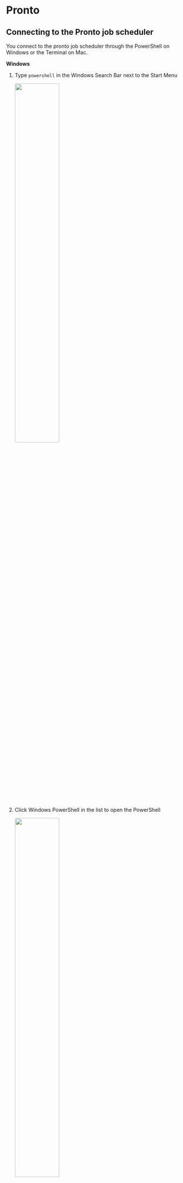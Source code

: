 # Pronto {#pronto}

## Connecting to the Pronto job scheduler {#connecting-to-pronto}

You connect to the pronto job scheduler through the PowerShell on Windows or the Terminal on Mac.

**Windows**

1. Type `powershell` in the Windows Search Bar next to the Start Menu 
<br><div style="margin-bottom:10px; margin-top:10px"> 
  ![](images/windows_search_bar.png){#id .class width=50% height=50%}
</div>
1. Click Windows PowerShell in the list to open the PowerShell
<br><div style="margin-bottom:10px; margin-top:10px"> 
  ![](images/powershell.png){#id .class width=50% height=50%}
</div>
1. Type `ssh your_netid@pronto.las.iastate.edu`
<br><div style="margin-bottom:10px; margin-top:10px"> 
  ![](images/ssh_to_pronto.png){#id .class width=50% height=50%}
</div>
1. Type your net-id password
1. You should now see 
    ```bash
    [your_netid@pronto ~]$
    ```

**Mac**

1. Do a spotlight search by clicking on the magnifying glass in the upper right corner of the screen <br><div style="margin-bottom:10px; margin-top:10px"> 
  ![](images/spotlight.png){#id .class width=50% height=50%}
</div>
1. Type `terminal` and click Terminal in the list <br><div style="margin-bottom:10px; margin-top:10px"> 
  ![](images/search_terminal.png){#id .class width=50% height=50%}
</div>
1. In the Terminal widow, type `ssh your_netid@pronto.las.iastate.edu` <br><div style="margin-bottom:10px; margin-top:10px"> 
  ![](images/mac_terminal.png){#id .class width=50% height=50%}
</div>
1. Type your net-id password

## Connecting to the Pronto data transfer node {#prontodtn}
You need to transfer your data to Pronto using the Pronto data transfer node (ProntoDTN). CSAFE has a folder for CSAFE users on ProntoDTN. The file path is `prontodtn.las.iastate.edu > work > LAS > csafe-lab`. Create a folder for yourself in the csafe-lab folder. Most users use their net-id as the folder name, but I think you can name it anything you want. 

The work directory is not backed-up so don't use this folder for long term storage.

Each user also has a home folder. These folders have limited storage so researchIT recommends only placing small files in the home folder. I find it easier to store everything in my work folder and not use my home folder at all.

**Windows**

1. Open file explorer
1. Type `\\prontodtn.las.iastate.edu` in the top textbox <br><div style="margin-bottom:10px; margin-top:10px"> 
  ![](images/explorer.png){#id .class width=50% height=50%}
</div>
1. Open the work folder
1. Open the LAS folder
1. Open the csafe-lab folder
1. Create a new folder with your net-id as the name

**Mac**

1. Select Go > Connect to Server <br><div style="margin-bottom:10px; margin-top:10px"> 
  ![](images/connect_to_server.png){#id .class width=50% height=50%}
</div>
1. Type `smb://prontodtn.las.iastate.edu` in the text box. Click the + sign if you would like your computer to remember the server.  <br><div style="margin-bottom:10px; margin-top:10px"> 
  ![](images/add_server.png){#id .class width=50% height=50%}
</div>
1. Click Connect
1. Enter your net-id and password
1. Select Work and click OK.
1. Open the LAS folder
1. Open the csafe-lab folder
1. Create a new folder with your net-id as the name


### Transfering large amounts of data from ProntoDTN to LSS using SSH
If you want to transfer large amounts of data from the Pronto Data Transfer Node (ProntoDTN) to Large Scale Storage (LSS) do the following:

1. Open the PowerShell on Windows or the Terminal on Mac.
1. Connect to the Pronto Data Transfer Node by typing `ssh your_netid@prontodtn.las.iastate.edu`
1. Enter your netid password
1. Type `cp -r /work/LAS/csafe-lab/your_netid/copy_from_this_folder/ /lss/research/csafe-handwriting/copy_to_this_folder/`


### Transfering large amounts of data between ProntoDTN and your computer using Globus

If you have large amounts of data to transfer, researchIT recommends that you use Globus Connect Personal. Go to https://researchit.las.iastate.edu/how-transfer-files-pronto-globus to download Globus.

Instructions for transferring data with Globus are here:  https://docs.globus.org/how-to/get-started/.


## Running an R script on Pronto
There are two ways to run a script on Pronto:

1. in an interactive session
1. as a batch job

If I understand correctly, an interactive session is intended for troubleshooting your code. ResearchIT says, "Once you've got your program running in an interactive session please switch to an sbatch script if possible." [https://researchit.las.iastate.edu/pronto?msclkid=3263c889c17811ec81e13068586d8872]

Pronto uses the Simple Linux Utility for Resource Management (Slurm) to allocate resources (computer nodes and clusters) to users [https://en.wikipedia.org/wiki/Slurm_Workload_Manager]. In order to run your script as a batch job, you need to write a Slurm file that includes information about your job and the resources your would like to request.

## Interactive Sessions
### Example: Start an interactive session {#ex-start-interactive}
1. If you are off campus, connect to the ISU VPN (see \@ref(signin-vpn)) 
1. Sign-in to Pronto (see \@ref(pronto)).
1. In the Pronto terminal, type
    ```bash
    $ srun --nodes 1 --tasks 4 --partition interactive --time 01:00:00 --pty bash
    ```
This starts an interactive session.
1. Load the module for R version 4.0.4. This version of R requires that a specific version of gcc be loaded first.
    ```bash
    $ module load gcc/10.2.0-zuvaafu
    $ module load r/4.0.4-py3-4khjixy
    ```
1. Tell Pronto to install R packages in your csafe-lab work folder. (This is considered the best practice by ResearchIT https://researchit.las.iastate.edu/how-run-r-pronto?msclkid=865a487bc65e11ecbfd7e59a7ab1dc47.)
    ```bash
    $ export R_LIBS_USER=/work/LAS/your-lab/yournetid/Rlibs
    $ mkdir -p $R_LIBS_USER
    ```
1. Start the R interpreter
    ```bash
    $ R
    ```

### Example: Install a package from CRAN {#ex-interactive-install}
1. Start an interactive R session (see \@ref(ex-start-interactive))
1. 
    ```bash
    > install.packages("dplyr",lib="/work/LAS/csafe-lab/your_netid/Rlibs", repos="https://mirror.las.iastate.edu/CRAN")
    ```

### Example: Install a package from Github {#ex-interactive-install-github}
Occasionally, you might want to install a package that isn't available on CRAN but is available on GitHub. This example shows how to do that on Pronto. 

1. Start an interactive R session (see \@ref(ex-start-interactive))
1. If you haven't already, you need to install the devtools package
    ```bash
    > install.packages("devtools",lib="/work/LAS/csafe-lab/your_netid/Rlibs", repos="https://mirror.las.iastate.edu/CRAN")
    ```
1. Every GitHub repository url has the format https://github.com/GithubUsernam/GithubRepo. Use the GithubUsername/GithubRepo in the install_github function.
    ```bash
    > devtools::install_github("GithubUsername/GithubRepo")
    ```

## Batch Jobs
### Example: A basic R script {#ex-basic}

1. If you are off campus, connect to the ISU VPN (see \@ref(signin-vpn)) 
1. Sign-in to Pronto (see \@ref(pronto)).
1. Open your csafe-lab work folder `prontodtn.las.iastate.edu > work > LAS > csafe-lab > your_netid` (see \@ref(prontodtn))
1. Create a new R script with the following lines of code:
    ```r
    a = 5
    print(a)
    ```
Save the script as `basic.R`. Copy the script to your csafe-lab work folder.
1. Create a text file for Slurm with the following text:
    ```bash
    #!/bin/bash

    #SBATCH --nodes=1 # request one node
    #SBATCH --cpus-per-task=1  # ask for 1 cpu
    #SBATCH --mem=1G #  asks for 1 GB of RAM
    #SBATCH --time=00:30:02 # ask that the job be allowed to run for 30 minutes and 2 seconds.

    # everything below this line is optional
    #SBATCH --output=/work/LAS/csafe-lab/your_netid/job_%J_out.txt # store console output
    #SBATCH --error=/work/LAS/csafe-lab/your_netid/job_%J_err.txt # store error messages

    module load r
    cd /work/LAS/csafe-lab/your_netid
    R --save < basic.R
    ```
Save the file as `basic.txt`.
1. (Windows Only) If you are using Windows, your text file will likely have DOS line breaks instead of UNIX line breaks which will cause an error when the file is run on Pronto. Open Terminal in RStudio, use `cd folder/containing/text_file` to change directories to the folder containing your text file, and type `dos2unix basic.txt` to change the line breaks to UNIX format.
1. Copy the text file to your csafe-lab work folder.
1. In the command line prompt where you are connected to Pronto, type 
    ```bash
    $ sbatch /work/LAS/csafe-lab/your_netid/basic.txt
    ```` 
    This will add your job to the queue. The script is so short, your job will probably run immediately.
1. Two new files -- `job_<job#>_err.txt` and `job_<job#>_out.txt` -- should appear in your csafe-lab work folder. If `basic.R` ran successfully, the `job_<job#>_out` file should contain
    ```bash
> a = 5
> print(a)
[1] 5
> 
    ```
and `job_<job#>_err.txt` should be blank. If the error file isn't blank, troubleshoot the error(s). If you get stuck, email researchit@iastate.edu.

### Example: Save a dataframe to a CSV file {#ex-save}
In this example, I will show you how to save a dataframe to a csv file.

1. If you are off campus, connect to the ISU VPN (see \@ref(signin-vpn)) 
1. Sign-in to Pronto (see \@ref(pronto)).
1. Open your csafe-lab work folder `prontodtn.las.iastate.edu > work > LAS > csafe-lab > your_netid` (see \@ref(prontodtn))
1. Create a new R script with the following lines of code:
    ```r
    # draw 10 samples from normal distribution
    data = rnorm(10)
    
    # put in a dataframe
    df = data.frame(x=data)
    
    # save dataframe
    write.csv(df, "data.csv")
    ```
Save the script as `dataframe.R`. Copy the script to your csafe-lab work folder.
1. Create a text file for Slurm with the following text:
    ```bash
    #!/bin/bash

    #SBATCH --nodes=1 # request one node
    #SBATCH --cpus-per-task=1  # ask for 1 cpu
    #SBATCH --mem=1G #  asks for 1 GB of RAM
    #SBATCH --time=00:30:02 # ask that the job be allowed to run for 30 minutes and 2 seconds.

    # everything below this line is optional
    #SBATCH --output=/work/LAS/csafe-lab/your_netid/job_%J_out.txt # store console output
    #SBATCH --error=/work/LAS/csafe-lab/your_netid/job_%J_err.txt # store error messages

    module load r
    cd /work/LAS/csafe-lab/your_netid
    R --save < dataframe.R
    ```
Save the file as `dataframe.txt`.
1. (Windows Only) If you are using Windows, your text file will likely have DOS line breaks instead of UNIX line breaks which will cause an error when the file is run on Pronto. Open Terminal in RStudio, use `cd folder/containing/text_file` to change directories to the folder containing your text file, and type `dos2unix dataframe.txt` to change the line breaks to UNIX format.
1. Copy the text file to your csafe-lab work folder.
1. In the command line prompt where you are connected to Pronto, type
    ```bash
    $ sbatch /work/LAS/csafe-lab/your_netid/dataframe.txt
    ```` 
    This will add your job to the queue. The script is so short, your job will probably run immediately.
1. The dataframe should be saved in a file `data.csv` in your csafe-lab work folder. There should be two other new files -- `data.csv`, `job_<job#>_err.txt` and `job_<job#>_out.txt` -- in your csafe-lab work folder as well. If the error file isn't blank, troubleshoot the error(s). If you get stuck, email researchit@iastate.edu.

### Example: Load data from a CSV file {#ex-load}
In this example, we will load the csv file `data.csv` that we saved in Example \@ref(ex-save).

1. If you are off campus, connect to the ISU VPN (see \@ref(signin-vpn)) 
1. Sign-in to Pronto (see \@ref(pronto)).
1. Open your csafe-lab work folder `prontodtn.las.iastate.edu > work > LAS > csafe-lab > your_netid` (see \@ref(prontodtn))
1. Double-check that the file `data.csv` is still in your csafe-lab work folder. If you deleted it, follow the steps in example \@ref(ex-save) to recreate it.
1. Create a new R script with the following lines of code:
    ```r
    df = read.csv("data.csv")
    head(df)
    ```
Save the script as `load.R` and copy it to you csafe-lab work folder.
1. Create a text file for Slurm with the following text:
    ```bash
    #!/bin/bash

    #SBATCH --nodes=1 # request one node
    #SBATCH --cpus-per-task=1  # ask for 1 cpu
    #SBATCH --mem=1G #  asks for 1 GB of RAM
    #SBATCH --time=00:30:02 # ask that the job be allowed to run for 30 minutes and 2 seconds.

    # everything below this line is optional
    #SBATCH --output=/work/LAS/csafe-lab/your_netid/job_%J_out.txt # store console output
    #SBATCH --error=/work/LAS/csafe-lab/your_netid/job_%J_err.txt # store error messages

    module load r
    cd /work/LAS/csafe-lab/your_netid
    R --save < load.R
    ```
Save the file as `load.txt`.
1. (Windows Only) If you are using Windows, your text file will likely have DOS line breaks instead of UNIX line breaks which will cause an error when the file is run on Pronto. Open Terminal in RStudio, use `cd folder/containing/text_file` to change directories to the folder containing your text file, and type `dos2unix load.txt` to change the line breaks to UNIX format.
1. Copy the text file to your csafe-lab work folder.
1. In the command line prompt where you are connected to Pronto, type
    ```bash
    $ sbatch /work/LAS/csafe-lab/your_netid/load.txt
    ```` 
    This will add your job to the queue. The script is so short, your job will probably run immediately.
1. Open the file `job_<job#>_out.txt` in your csafe-lab work folder and make sure that the first six lines of the dataframe were printed.

### Example: Install R packages {#ex-batch-install}
Just like in Rstudio on your local machine, you will need to install any R packages that you want use. In this example, we will install futile.logger, doParallel, doRNG, and tidyverse so that we can use these packages in future examples.

1. If you are off campus, connect to the ISU VPN (see \@ref(signin-vpn)) 
1. Sign-in to Pronto (see \@ref(pronto)).
1. Open your csafe-lab work folder `prontodtn.las.iastate.edu > work > LAS > csafe-lab > your_netid` (see \@ref(prontodtn))
1. Create a new R script with the following lines of code:
    ```r
    install.packages(c("futile.logger", 
                       "doParallel", 
                       "doRNG",
                       "tidyverse"), 
                       lib="/work/LAS/csafe-lab/your_netid/Rlibs", 
                       repos="https://mirror.las.iastate.edu/CRAN")
    ```
The line starting with `lib=` tells Pronto to install the R packages in your csafe-lab work folder. The line starting with `repos=` tells Pronto which CRAN mirror to use. ResearchIT says that these two lines should always be used [https://researchit.las.iastate.edu/how-run-r-pronto]. Save the script as `install_packages.R`. Copy the script to your csafe-lab work folder.
1. Create a text file for Slurm with the following text:
    ```bash
    #!/bin/bash

#SBATCH --nodes=1 # request one node
#SBATCH --cpus-per-task=1  # ask for 1 cpu
#SBATCH --mem=1G #  asks for 1 GB of RAM
#SBATCH --time=00:30:02 # ask that the job be allowed to run for 30 minutes and 2 seconds.

# everything below this line is optional
#SBATCH --output=/work/LAS/csafe-lab/your_netid/job_%J_out.txt # store console output
#SBATCH --error=/work/LAS/csafe-lab/your_netid/job_%J_err.txt # store error messages

export R_LIBS_USER=/work/LAS/csafe-lab/your_netid/Rlibs
mkdir -p $R_LIBS_USER

module load r
cd /work/LAS/csafe-lab/your_netid
R --save < install_packages.R
    ```
Save the file as `install_packages.txt`.
1. (Windows Only) If you are using Windows, your text file will likely have DOS line breaks instead of UNIX line breaks which will cause an error when the file is run on Pronto. Open Terminal in RStudio, use `cd folder/containing/text_file` to change directories to the folder containing your text file, and type `dos2unix install_packages.txt` to change the line breaks to UNIX format.
1. Copy the text file to your csafe-lab work folder.
1. In the command line prompt where you are connected to Pronto, type
    ```bash
    $ sbatch /work/LAS/csafe-lab/your_netid/install_packages.txt
    ```` 
    This will add your job to the queue. Just like on your local machine, it might take several minutes to install the packages.
1. There should be two other new files -- `data.csv`, `job_<job#>_err.txt` and `job_<job#>_out.txt` -- in your csafe-lab work folder. 


### Example: Run code in parallel {#ex-parallel}
The main benefit of Pronto is that it can run code in parallel. In this example, I will show you how to run a for loop in parallel using the doParallel library. R has other packages for parallel computing, but ResearchIT uses doParallel in their how-to [https://researchit.las.iastate.edu/how-run-r-pronto] so that's what I will use here.

If you completed Example \@ref(ex-batch-install) the doParallel package will already be installed. If you need to install the doParallel package see Examples \@ref(ex-interactive-install) or \@ref(ex-batch-install) for instructions.

1. If you are off campus, connect to the ISU VPN (see \@ref(signin-vpn)) 
1. Sign-in to Pronto (see \@ref(pronto)).
1. Open your csafe-lab work folder `prontodtn.las.iastate.edu > work > LAS > csafe-lab > your_netid` (see \@ref(prontodtn))
1. Create a new R script with the following lines of code:
    ```r
library(doParallel)

nCores = as.integer(Sys.getenv("SLURM_CPUS_PER_TASK"))
myCluster = parallel::makeCluster(nCores)
doParallel::registerDoParallel(myCluster)

results = foreach(i=1:10) %dopar% {
  rnorm(1000)}
saveRDS(results, "parallel_results.rds")
    ```
Save the script as `parallel.R`. Copy the script to your csafe-lab work folder.
1. Create a text file for Slurm with the following text:
    ```bash
    #!/bin/bash

#SBATCH --nodes=1 # request one node
#SBATCH --cpus-per-task=10  # ask for 10 cpu
#SBATCH --mem=1G #  asks for 1 GB of RAM
#SBATCH --time=00:30:02 # ask that the job be allowed to run for 30 minutes and 2 seconds.

# everything below this line is optional
#SBATCH --output=/work/LAS/csafe-lab/your_netid/job_%J_out.txt # store console output
#SBATCH --error=/work/LAS/csafe-lab/your_netid/job_%J_err.txt # store error messages

export R_LIBS_USER=/work/LAS/csafe-lab/your_netid/Rlibs

module load r
cd /work/LAS/csafe-lab/your_netid
R --save < parallel.R
    ```
Save the file as `parallel.txt`.
1. (Windows Only) If you are using Windows, your text file will likely have DOS line breaks instead of UNIX line breaks which will cause an error when the file is run on Pronto. Open Terminal in RStudio, use `cd folder/containing/text_file` to change directories to the folder containing your text file, and type `dos2unix parallel.txt` to change the line breaks to UNIX format.
1. Copy the text file to your csafe-lab work folder.
1. In the command line prompt where you are connected to Pronto, type
    ```bash
    $ sbatch /work/LAS/csafe-lab/your_netid/parallel.txt
    ```` 
1. The results of the parallel loop should be saved in `parallel.txt` in your csafe-lab work folder.


### Example: Check whether code is running in parallel {#ex-check-parallel}
1. If you are off campus, connect to the ISU VPN (see \@ref(signin-vpn)) 
1. Sign-in to Pronto (see \@ref(pronto)).
1. Open your csafe-lab work folder `prontodtn.las.iastate.edu > work > LAS > csafe-lab > your_netid` (see \@ref(prontodtn))
1. Create a new R script with the following lines of code:
    ```r
library(doParallel)
library(doRNG)


nCores = as.integer(Sys.getenv("SLURM_CPUS_PER_TASK"))
myCluster = parallel::makeCluster(nCores)
doParallel::registerDoParallel(myCluster)

r1 = foreach(i=1:10) %dorng% {
  if (i==1){Sys.sleep(30)}
  time = Sys.time()
  saveRDS(object=time, file=paste0("time_", i,".rds"))
}
    ```
Save the script as `check_parallel.R`. Copy the script to your csafe-lab work folder.
1. Create a text file for Slurm with the following text:
    ```bash
    #!/bin/bash

#SBATCH --nodes=1 # request one node
#SBATCH --cpus-per-task=10  # ask for 10 cpu
#SBATCH --mem=1G #  asks for 1 GB of RAM
#SBATCH --time=00:30:02 # ask that the job be allowed to run for 30 minutes and 2 seconds.

# everything below this line is optional
#SBATCH --output=/work/LAS/csafe-lab/your_netid/job_%J_out.txt # store console output
#SBATCH --error=/work/LAS/csafe-lab/your_netid/job_%J_err.txt # store error messages

export R_LIBS_USER=/work/LAS/csafe-lab/your_netid/Rlibs

module load r
cd /work/LAS/csafe-lab/your_netid
R --save < check_parallel.R
    ```
Save the file as `check_parallel.txt`.
1. (Windows Only) If you are using Windows, your text file will likely have DOS line breaks instead of UNIX line breaks which will cause an error when the file is run on Pronto. Open Terminal in RStudio, use `cd folder/containing/text_file` to change directories to the folder containing your text file, and type `dos2unix check_parallel.txt` to change the line breaks to UNIX format.
1. Copy the text file to your csafe-lab work folder.
1. In the command line prompt where you are connected to Pronto, type
    ```bash
    $ sbatch /work/LAS/csafe-lab/your_netid/check_parallel.txt
    ```` 
1. The script should have created 10 RDS files in your csafe-lab work folder. Check the times recorded in each file. The first file should contain a time after the other files.

### Example: Set the seed for the random number generator {#ex-seed}
If you run Example \@ref(ex-parallel) multiple times, the numbers sampled from the normal distribution will likely be different each time. If you want to make the sample reproducible
(produce the same sample each time), set the seed for the random number generator. The most common way to set a seed is with the `set.seed()` function. This function does not work with `%dopar%` from the doParallel package, but it does work with `%dorng%`.

1. If you are off campus, connect to the ISU VPN (see \@ref(signin-vpn)) 
1. Sign-in to Pronto (see \@ref(pronto)).
1. Open your csafe-lab work folder `prontodtn.las.iastate.edu > work > LAS > csafe-lab > your_netid` (see \@ref(prontodtn))
1. Create a new R script with the following lines of code:
    ```r
library(doParallel)
library(doRNG)

nCores = as.integer(Sys.getenv("SLURM_CPUS_PER_TASK"))
myCluster = parallel::makeCluster(nCores)
doParallel::registerDoParallel(myCluster)

starting_seed = 300

set.seed(starting_seed)
r1 = foreach(i=1:4) %dorng%{ runif(1) }

set.seed(starting_seed)
r2 = foreach(i=1:4) %dorng%{ runif(1) }
identical(r1, r2)
    ```
Save the script as `seed.R`. Copy the script to your csafe-lab work folder.
1. Create a text file for Slurm with the following text:
    ```bash
#!/bin/bash

#SBATCH --nodes=1 # request one node
#SBATCH --cpus-per-task=10  # ask for 10 cpu
#SBATCH --mem=1G #  asks for 1 GB of RAM
#SBATCH --time=00:30:02 # ask that the job be allowed to run for 30 minutes and 2 seconds.

# everything below this line is optional
#SBATCH --output=/work/LAS/csafe-lab/your_netid/job_%J_out.txt # store console output
#SBATCH --error=/work/LAS/csafe-lab/your_netid/job_%J_err.txt # store error messages

export R_LIBS_USER=/work/LAS/csafe-lab/your_netid/Rlibs

module load r
cd /work/LAS/csafe-lab/your_netid
R --save < seed.R
    ```
Save the file as `seed.txt`.
1. (Windows Only) If you are using Windows, your text file will likely have DOS line breaks instead of UNIX line breaks which will cause an error when the file is run on Pronto. Open Terminal in RStudio, use `cd folder/containing/text_file` to change directories to the folder containing your text file, and type `dos2unix seed.txt` to change the line breaks to UNIX format.
1. Copy the text file to your csafe-lab work folder.
1. In the command line prompt where you are connected to Pronto, type
    ```bash
    $ sbatch /work/LAS/csafe-lab/your_netid/seed.txt
    ```` 
1. Open the `job_<job#>_out.txt` file to make sure that the result of `identical(r1, r2)` is `TRUE`.

### Example: Use functions from dplyr and magrittr in parallel {#ex-packages-parallel}
The previous parallel examples used the base R functions `rnorm` and `runif`. If we want to use
functions from packages that we install, we need to pass the package names to the `%dorng%` operator. We will learn how to do this in this example.

If you haven't already installed the `tidyverse` package, follow the steps in Example 4 to install the `tidyverse` or install `dplyr` and `magrittr` separately.

1. If you are off campus, connect to the ISU VPN (see \@ref(signin-vpn)) 
1. Sign-in to Pronto (see \@ref(pronto)).
1. Open your csafe-lab work folder `prontodtn.las.iastate.edu > work > LAS > csafe-lab > your_netid` (see \@ref(prontodtn))
1. Create a new R script with the following lines of code:
    ```r
library(doParallel)
library(doRNG)
library(magrittr)
library(dplyr)

nCores = as.integer(Sys.getenv("SLURM_CPUS_PER_TASK"))
myCluster = parallel::makeCluster(nCores)
doParallel::registerDoParallel(myCluster)

set.seed(100)
r1 = foreach(i=1:10, .packages=c("dplyr", "magrittr")) %dorng%{ 
  cluster_centers = df %>% slice_sample(n=40)
}

set.seed(100)
r2 = foreach(i=1:10, .packages=c("dplyr", "magrittr")) %dorng%{ 
  cluster_centers = df %>% slice_sample(n=40)
}

set.seed(200)
r3 = foreach(i=1:10, .packages=c("dplyr", "magrittr")) %dorng%{ 
  cluster_centers = df %>% slice_sample(n=40)
}

identical(r1, r2)
identical(r1, r3)
    ```
Save the script as `magrittr.R`. Copy the script to your csafe-lab work folder.
1. Create a text file for Slurm with the following text:
    ```bash
#!/bin/bash

#SBATCH --nodes=1 # request one node
#SBATCH --cpus-per-task=10  # ask for 10 cpu
#SBATCH --mem=1G #  asks for 1 GB of RAM
#SBATCH --time=00:30:02 # ask that the job be allowed to run for 30 minutes and 2 seconds.

# everything below this line is optional
#SBATCH --output=/work/LAS/csafe-lab/your_netid/job_%J_out.txt # store console output
#SBATCH --error=/work/LAS/csafe-lab/your_netid/job_%J_err.txt # store error messages

export R_LIBS_USER=/work/LAS/csafe-lab/your_netid/Rlibs

module load r
cd /work/LAS/csafe-lab/your_netid
R --save < magrittr.R
    ```
Save the file as `magrittr.txt`.
1. (Windows Only) If you are using Windows, your text file will likely have DOS line breaks instead of UNIX line breaks which will cause an error when the file is run on Pronto. Open Terminal in RStudio, use `cd folder/containing/text_file` to change directories to the folder containing your text file, and type `dos2unix magrittr.txt` to change the line breaks to UNIX format.
1. Copy the text file to your csafe-lab work folder.
1. In the command line prompt where you are connected to Pronto, type
    ```bash
    $ sbatch /work/LAS/csafe-lab/your_netid/magrittr.txt
    ```` 
1. Open the `job_<job#>_out.txt` file to make sure that the result of `identical(r1, r2)` is `TRUE` and `identical(r1, r3)` is `FALSE`.

### Example: Use a user-defined function to save results inside a parallel loop
1. If you are off campus, connect to the ISU VPN (see \@ref(signin-vpn)) 
1. Sign-in to Pronto (see \@ref(pronto)).
1. Open your csafe-lab work folder `prontodtn.las.iastate.edu > work > LAS > csafe-lab > your_netid` (see \@ref(prontodtn))
1. Create a new R script with the following lines of code:
    ```r
library(doParallel)
library(doRNG)
source("parallel_save.R")

nCores = as.integer(Sys.getenv("SLURM_CPUS_PER_TASK"))
myCluster = parallel::makeCluster(nCores)
doParallel::registerDoParallel(myCluster)

starting_seed = 300

set.seed(starting_seed)
r1 = foreach(i=1:10) %dorng% {
  save_sample(n=10000, filename=paste0("sample_",i,".rds")) 
}
    ```
Save the script as `run_parallel_save.R`. Copy the script to your csafe-lab work folder.
1. Create a text file for Slurm with the following text:
    ```r
#!/bin/bash

#SBATCH --nodes=1 # request one node
#SBATCH --cpus-per-task=10
#SBATCH --mem=2G 
#SBATCH --time=00:15:00

# everything below this line is optional
#SBATCH --output=/work/LAS/csafe-lab/your_netid/job_%J_out.txt # store console output
#SBATCH --error=/work/LAS/csafe-lab/your_netid/job_%J_err.txt # store error messages

export R_LIBS_USER=/work/LAS/csafe-lab/your_netid/Rlibs

module load r
cd /work/LAS/csafe-lab/your_netid
R --save < run_parallel_save.R
    ```
Save the file as `parallel_save.txt`.
1. (Windows Only) If you are using Windows, your text file will likely have DOS line breaks instead of UNIX line breaks which will cause an error when the file is run on Pronto. Open Terminal in RStudio, use `cd folder/containing/text_file` to change directories to the folder containing your text file, and type `dos2unix parallel_save.txt` to change the line breaks to UNIX format.
1. Copy the text file to your csafe-lab work folder.
1. In the command line prompt where you are connected to Pronto, type
    ```bash
    $ sbatch /work/LAS/csafe-lab/your_netid/parallel_save.txt
    ```` 
1. There should be ten rds files names sample_1.rds, sample_2.rds, etc. in your csafe-lab folder.

### Example: Create a log file {#ex-log}
In this example we will create a simple log file using the `futile.logger` package. 

1. If you are off campus, connect to the ISU VPN (see \@ref(signin-vpn)) 
1. Sign-in to Pronto (see \@ref(pronto)).
1. Open your csafe-lab work folder `prontodtn.las.iastate.edu > work > LAS > csafe-lab > your_netid` (see \@ref(prontodtn))
1. Create a new R script with the following lines of code:
    ```r
library(futile.logger)

futile.logger::flog.appender(appender.file("log_file.txt"), name='log')
futile.logger::flog.info("start script...", name='log')

a = 5
futile.logger::flog.info("variable a = %d", a, name='log')
    ```
Save the script as `log.R`. Copy the script to your csafe-lab work folder.
1. Create a text file for Slurm with the following text:
    ```bash
#!/bin/bash

#SBATCH --nodes=1 # request one node
#SBATCH --cpus-per-task=10  # ask for 10 cpu
#SBATCH --mem=1G #  asks for 1 GB of RAM
#SBATCH --time=00:30:02 # ask that the job be allowed to run for 30 minutes and 2 seconds.

# everything below this line is optional
#SBATCH --output=/work/LAS/csafe-lab/your_netid/job_%J_out.txt # store console output
#SBATCH --error=/work/LAS/csafe-lab/your_netid/job_%J_err.txt # store error messages

export R_LIBS_USER=/work/LAS/csafe-lab/your_netid/Rlibs

module load r
cd /work/LAS/csafe-lab/your_netid
R --save < log.R
    ```
Save the file as `log.txt`.
1. (Windows Only) If you are using Windows, your text file will likely have DOS line breaks instead of UNIX line breaks which will cause an error when the file is run on Pronto. Open Terminal in RStudio, use `cd folder/containing/text_file` to change directories to the folder containing your text file, and type `dos2unix log.txt` to change the line breaks to UNIX format.
1. Copy the text file to your csafe-lab work folder.
1. In the command line prompt where you are connected to Pronto, type
    ```bash
    $ sbatch /work/LAS/csafe-lab/your_netid/log.txt
    ```` 
1. A log file called `log_file.txt` should appear in your csafe-lab work folder. The contents of the log should look like 
    ```bash
    INFO [2022-05-04 10:42:37] start script...
    INFO [2022-05-04 10:42:37] variable a = 5
    ```` 

### Example: Write a log message inside a parallel loop
1. If you are off campus, connect to the ISU VPN (see \@ref(signin-vpn)) 
1. Sign-in to Pronto (see \@ref(pronto)).
1. Open your csafe-lab work folder `prontodtn.las.iastate.edu > work > LAS > csafe-lab > your_netid` (see \@ref(prontodtn))
1. Create a new R script with the following lines of code:
    ```r
  library(doParallel)
  library(futile.logger)
    
  nCores = as.integer(Sys.getenv("SLURM_CPUS_PER_TASK"))
  myCluster = parallel::makeCluster(nCores, outfile="log_parallel_loop.txt")
  doParallel::registerDoParallel(myCluster)

  # Parallel loop
  r1 = foreach(i=1:4, .packages=c("futile.logger")) %dorng%{ 
    runif(1) 
    futile.logger::flog.info("Finished iteration %d", i)
  }

    ```
Save the script as `parallel_log.R`. Copy the script to your csafe-lab work folder.
1. Create a text file for Slurm with the following text:
    ```bash
#!/bin/bash

#SBATCH --nodes=1 # request one node
#SBATCH --cpus-per-task=4  # ask for 4 cpu
#SBATCH --mem=1G #  asks for 1 GB of RAM
#SBATCH --time=00:30:00 # ask that the job be allowed to run for 30 minutes and 0 seconds.

# everything below this line is optional
#SBATCH --output=/work/LAS/csafe-lab/your_netid/job_%J_out.txt # store console output
#SBATCH --error=/work/LAS/csafe-lab/your_netid/job_%J_err.txt # store error messages

export R_LIBS_USER=/work/LAS/csafe-lab/your_netid/Rlibs

module load r
cd /work/LAS/csafe-lab/your_netid
R --save < parallel_log.R
    ```
Save the file as `parallel_log.txt`.
1. (Windows Only) If you are using Windows, your text file will likely have DOS line breaks instead of UNIX line breaks which will cause an error when the file is run on Pronto. Open Terminal in RStudio, use `cd folder/containing/text_file` to change directories to the folder containing your text file, and type `dos2unix parallel_log.txt` to change the line breaks to UNIX format.
1. Copy the text file to your csafe-lab work folder.
1. In the command line prompt where you are connected to Pronto, type
    ```bash
    $ sbatch /work/LAS/csafe-lab/your_netid/parallel_log.txt
    ```` 
1. A log file called `log_parallel_loop.txt` should appear in your csafe-lab work folder. The contents of the log should look like 
    ```bash
starting worker pid=149912 on localhost:11324 at 15:05:55.201
starting worker pid=149924 on localhost:11324 at 15:05:55.452
starting worker pid=149936 on localhost:11324 at 15:05:55.706
starting worker pid=149948 on localhost:11324 at 15:05:55.963
Loading required package: foreach
Loading required package: rngtools
Loading required package: foreach
Loading required package: rngtools
Loading required package: foreach
Loading required package: foreach
Loading required package: rngtools
Loading required package: rngtools
INFO [2022-06-17 15:05:56] Finished iteration 3
INFO [2022-06-17 15:05:56] Finished iteration 1
INFO [2022-06-17 15:05:56] Finished iteration 2
INFO [2022-06-17 15:05:56] Finished iteration 4
    ````

## Pronto Commands
### List loaded modules
1. In an interactive session, type
    ```bash
    $ module list
    ```` 

### Purge all loaded modules
1. In an interactive session, type
    ```bash
    $ module purge
    ```` 

### View your job(s) in the Pronto queue
1. In pronto terminal (not in an interactive session), type
    ```bash
    $ squeue -u your-netid
    ```` 

### Cancel a job
1. In pronto terminal (not in an interactive session), type
    ```bash
    $ scancel jobid
    ```` 
where jobid is the six-digit number for the job you want to cancel. 

### View information about a job
1. In the pronto terminal (not in an interactive session), type
    ```bash
    $ scontrol show job jobid
    ```` 


## Install the handwriter package

### Install handwriter from CRAN
CSAFE created an R package for statistical handwriting analysis called handwriter. The handwriter package requires a number of other R packages, some of which caused errors when I tried to install handwriter in an interactive session on Pronto following the instructions in \@ref(ex-interactive-install). ResearchIT helped me figure out how to install the problem packages and ultimately install handwriter. This section records the step-by-step details of how I was able to install handwriter. My hope is that you will also be able to sucessfully install handwriter if you follow these steps. If you run into problems, email researchit@iastate.edu.

1. If you are off campus, connect to the ISU VPN (see \@ref(signin-vpn)) 
1. Sign-in to Pronto (see \@ref(pronto)).
1. Some of the packages used by handwriter are only available on Pronto for R 4.0.4. Start the R 4.0.4 interpreter in an interactive session on Pronto.
    ```bash
    $ srun --nodes 1 --tasks 4 --partition interactive --time 01:00:00 --pty bash
    $ module purge
    $ module load gcc/10.2.0-zuvaafu
    $ module load r/4.0.4-py3-4khjixy
    $ export R_LIBS_USER=/work/LAS/csafe-lab/yournetid/Rlibs
    $ mkdir -p $R_LIBS_USER
    $ R
    ```
1. Try to install the handwriter package
    ```bash
    > install.packages("handwriter",lib="/work/LAS/csafe-lab/your_netid/Rlibs", repos="https://mirror.las.iastate.edu/CRAN")
    ```
I received error messages stating that the packages igraph, randomForest, and magick could not be installed. I had to install these packages separately.
1. Install igraph
    ```bash
    > install.packages("igraph",lib="/work/LAS/csafe-lab/your_netid/Rlibs", repos="https://mirror.las.iastate.edu/CRAN")
    ```
1. Then randomForest 
    ```bash
    > install.packages("https://cran.r-project.org/src/contrib/Archive/randomForest/randomForest_4.6-14.tar.gz", repos=NULL, type="source",lib="/work/LAS/csafe-lab/your_netid/Rlibs")
    ```
1. Install magick
    ```bash
    > install.packages("magick", 
configure.vars=c("INCLUDE_DIR='. -D_GLIBCXX_USE_CXX11_ABI=0 -fopenmp -DMAGICKCORE_HDRI_ENABLE=1 -DMAGICKCORE_QUANTUM_DEPTH=16 -I/opt/rit/spack-app/linux-rhel7-x86_64/gcc-4.8.5/image-magick-7.0.5-9-6xplmhr3zv6pu2frzsuyof2coe4tuguh/include/ImageMagick-7' LIB_DIR='. -D_GLIBCXX_USE_CXX11_ABI=0 -Wl,-rpath,/opt/rit/spack-app/linux-rhel7-x86_64/gcc-4.8.5/image-magick-7.0.5-9-6xplmhr3zv6pu2frzsuyof2coe4tuguh/lib -L/opt/rit/spack-app/linux-rhel7-x86_64/gcc-4.8.5/image-magick-7.0.5-9-6xplmhr3zv6pu2frzsuyof2coe4tuguh/lib -lMagick++-7.Q16HDRI -lMagickWand-7.Q16HDRI -lMagickCore-7.Q16HDRI #'"),
lib="/work/LAS/csafe-lab/your_netid/Rlibs",
repos="https://mirror.las.iastate.edu/CRAN")
    ```

### Install handwriter from GitHub
1. If you are off campus, connect to the ISU VPN (see \@ref(signin-vpn)) 
1. Sign-in to Pronto (see \@ref(pronto)).
1. Some of the packages used by handwriter are only available on Pronto for R 4.0.4. Start the R 4.0.4 interpreter in an interactive session on Pronto.
    ```bash
    $ srun --nodes 1 --tasks 4 --partition interactive --time 01:00:00 --pty bash
    $ module purge
    $ module load gcc/10.2.0-zuvaafu
    $ module load r/4.0.4-py3-4khjixy
    $ export R_LIBS_USER=/work/LAS/csafe-lab/yournetid/Rlibs
    $ mkdir -p $R_LIBS_USER
    $ R
    ```
1. Install devtools. Nick Booher at ResearchIT told me that Pronto's version of R is too old to run the latest version of devtools. He told be to run the following install instead:
```bash
install.packages("https://github.com/r-lib/devtools/archive/refs/tags/v2.4.3.tar.gz", repos=NULL, type="source", lib = "/work/LAS/csafe-lab/your_netid/Rlibs")
```
1. Returned error about trouble installing magick, random forest, and rjags.
1. I installed randomforest by hand:
```bash
install.packages("https://cran.r-project.org/src/contrib/Archive/randomForest/randomForest_4.6-14.tar.gz", repos=NULL, type="source",lib="/work/LAS/csafe-lab/your_netid/Rlibs")
```
1. I installed magick by hand:
```bash
install.packages("magick", 
configure.vars=c("INCLUDE_DIR='. -D_GLIBCXX_USE_CXX11_ABI=0 -fopenmp -DMAGICKCORE_HDRI_ENABLE=1 -DMAGICKCORE_QUANTUM_DEPTH=16 -I/opt/rit/spack-app/linux-rhel7-x86_64/gcc-4.8.5/image-magick-7.0.5-9-6xplmhr3zv6pu2frzsuyof2coe4tuguh/include/ImageMagick-7' LIB_DIR='. -D_GLIBCXX_USE_CXX11_ABI=0 -Wl,-rpath,/opt/rit/spack-app/linux-rhel7-x86_64/gcc-4.8.5/image-magick-7.0.5-9-6xplmhr3zv6pu2frzsuyof2coe4tuguh/lib -L/opt/rit/spack-app/linux-rhel7-x86_64/gcc-4.8.5/image-magick-7.0.5-9-6xplmhr3zv6pu2frzsuyof2coe4tuguh/lib -lMagick++-7.Q16HDRI -lMagickWand-7.Q16HDRI -lMagickCore-7.Q16HDRI #'"),
lib="/work/LAS/csafe-lab/srein/Rlibs",
repos="https://mirror.las.iastate.edu/CRAN")
```




## Trouble-Shooting
### Line breaks error {#ex-line-breaks}
If you are using Windows and you try to run a text file created on Windows on Pronto, you will likely get the following error:
```bash
sbatch: error: Batch script contains DOS line breaks (\\r\\n)
sbatch: error: instead of expected UNIX line breaks (\\n).
```
One way to fix the problem is to
- Open Rstudio
- Go to Tools > Terminal > New Terminal
- Changes the directory to the folder containing basic.txt by typing 'cd /documents/my/folder' without the quotes and hitting enter. 
- Type 'dos2unix basic.txt' without the quotes and hit enter.
